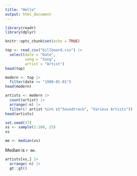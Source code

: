 ```yaml
---
title: "Hello"
output: html_document
---
```


```r
library(readr)
library(dplyr)

knitr::opts_chunk$set(echo = TRUE)
```

```r
top <- read_csv("billboard.csv") |>
  select(date = "Date",
         song = "Song",
         artist = "Artist")
head(top)
```

```r
modern <- top |>
  filter(date >= "1980-01-01")
head(modern)
```

```r
artists <- modern |>
  count(artist) |>
  arrange(-n) |>
  filter(! artist %in% c("Soundtrack", "Various Artists"))
head(artists)
```

```r
set.seed(37)
xs <- sample(1:100, 25)
xs
```

```r
me <- median(xs)
```

Median is `r me`.

```r
artists[xs,] |>
  arrange(-n) |>
  gt::gt()
```
